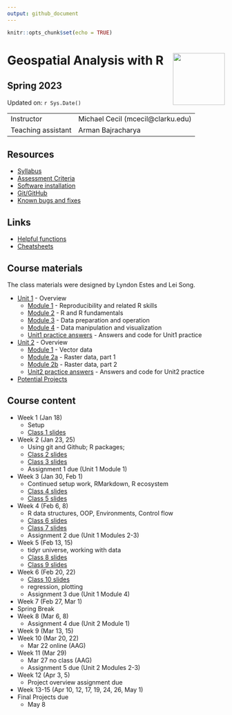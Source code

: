 ```yaml
---
output: github_document
---
```


```r
knitr::opts_chunk$set(echo = TRUE)
```

# Geospatial Analysis with R <img src="https://s28151.pcdn.co/offices/marketing-and-communications/wp-content/blogs.dir/3/files/sites/106/2019/08/CU_Seal_Red_SM_60_75_v4-768x768.png" align="right" width="120" />


## Spring 2023


Updated on: `r Sys.Date()`

<center>
------------------ ------------------------------------------------------
Instructor         Michael Cecil (mcecil@clarku.edu)                  
Teaching assistant Arman Bajracharya
------------------ ------------------------------------------------------
</center>

## Resources
- [Syllabus](syllabus.html)
- [Assessment Criteria](assessment.html)
- [Software installation](software-installation.html)
- [Git/GitHub](git-github.html)
- [Known bugs and fixes](bugs-fixes.html)

## Links
- [Helpful functions](helpful_functions.html)
- [Cheatsheets](cheatsheets.html)

## Course materials

The class materials were designed by Lyndon Estes and Lei Song. 

- [Unit 1](unit1.html) - Overview
  - [Module 1](unit1-module1.html) - Reproducibility and related R skills
  - [Module 2](unit1-module2.html) - R and R fundamentals
  - [Module 3](unit1-module3.html) - Data preparation and operation
  - [Module 4](unit1-module4.html) - Data manipulation and visualization
  - [Unit1 practice answers](unit1-practice-answers.html) - Answers and code for Unit1 practice

- [Unit 2](unit2.html) - Overview
  - [Module 1](unit2-module1.html) - Vector data
  - [Module 2a](unit2-module2a.html) - Raster data, part 1
  - [Module 2b](unit2-module2b.html) - Raster data, part 2
  - [Unit2 practice answers](unit2-practice-answers.html) - Answers and code for Unit2 practice
  
- [Potential Projects](projects.html)

## Course content

- Week 1 (Jan 18)
  - Setup
  - [Class 1 slides](class1.html)
- Week 2 (Jan 23, 25)
  - Using git and Github; R packages; 
  - [Class 2 slides](class2.html)
  - [Class 3 slides](class3.html)
  - Assignment 1 due (Unit 1 Module 1)
- Week 3 (Jan 30, Feb 1)
  - Continued setup work, RMarkdown, R ecosystem
  - [Class 4 slides](class4.html)
  - [Class 5 slides](class5.html)
- Week 4 (Feb 6, 8)
  - R data structures, OOP, Environments, Control flow
  - [Class 6 slides](class6.html)
  - [Class 7 slides](class7.html)
  - Assignment 2 due (Unit 1 Modules 2-3)
- Week 5 (Feb 13, 15)
  - tidyr universe, working with data
  - [Class 8 slides](class8.html)
  - [Class 9 slides](class9.html)
- Week 6 (Feb 20, 22)
  - [Class 10 slides](class10.html)
  - regression, plotting
  - Assignment 3 due (Unit 1 Module 4)
- Week 7 (Feb 27, Mar 1)
- Spring Break
- Week 8 (Mar 6, 8)
  - Assignment 4 due (Unit 2 Module 1)
- Week 9 (Mar 13, 15)
- Week 10 (Mar 20, 22)
  - Mar 22 online (AAG)
- Week 11 (Mar 29)
  - Mar 27 no class (AAG)
  - Assignment 5 due (Unit 2 Modules 2-3)
- Week 12 (Apr 3, 5)
  - Project overview assignment due
- Week 13-15 (Apr 10, 12, 17, 19, 24, 26, May 1)
- Final Projects due
  - May 8

